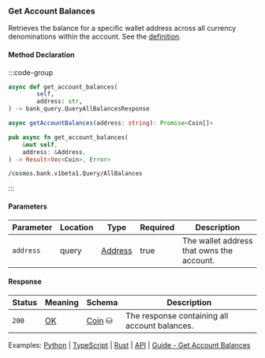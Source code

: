 ### Get Account Balances

Retrieves the balance for a specific wallet address across all currency denominations within the account. See the [definition](https://github.com/cosmos/cosmos-sdk/tree/main/x/bank#allbalances).

#### Method Declaration

:::code-group

```python [Python]
async def get_account_balances(
        self,
        address: str,
) -> bank_query.QueryAllBalancesResponse
```

```typescript [TypeScript]
async getAccountBalances(address: string): Promise<Coin[]>
```

```rust [Rust]
pub async fn get_account_balances(
    &mut self,
    address: &Address,
) -> Result<Vec<Coin>, Error>
```

```url [API]
/cosmos.bank.v1beta1.Query/AllBalances
```

:::

#### Parameters

| Parameter           | Location | Type               | Required    | Description                                                           |
| ------------------- | -------- | ------------------ | ----------- | --------------------------------------------------------------------- |
| `address`           | query    | [Address]          | true        | The wallet address that owns the account.                             |

#### Response

| Status | Meaning     | Schema                          | Description                                   |
| ------ | ----------- | ------------------------------- | --------------------------------------------- |
| `200`  | [OK]        | [Coin] ⛁                        | The response containing all account balances. |

Examples: [Python] | [TypeScript] | [Rust] | [API] | [Guide - Get Account Balances]

[Python]: https://github.com/dydxprotocol/v4-clients/blob/3e8c7e1b960291b7ef273962d374d9934a5c4d33/v4-client-py-v2/examples/validator_get_example.py#L20
[TypeScript]: https://github.com/dydxprotocol/v4-clients/blob/3e8c7e1b960291b7ef273962d374d9934a5c4d33/v4-client-js/examples/validator_get_example.ts#L17
[Rust]: https://github.com/dydxprotocol/v4-clients/blob/3e8c7e1b960291b7ef273962d374d9934a5c4d33/v4-client-rs/client/examples/validator_get.rs#L35o
[API]: https://test-dydx-rest.kingnodes.com/cosmos/bank/v1beta1/balances/dydx14zzueazeh0hj67cghhf9jypslcf9sh2n5k6art
[Guide - Get Account Balances]: ../../interaction/asset-management#get-account-balances

[Address]: /types/address
[OK]: /types/ok
[Coin]: /types/coin
